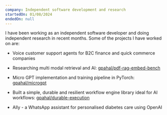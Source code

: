 ```yaml
---
company: Independent software development and research
startedOn: 01/08/2024
endedOn: null
---
```


I have been working as an independent software developer and doing independent research in recent
months. Some of the projects I have worked on are:

- Voice customer support agents for B2C finance and quick commerce companies

- Researching multi modal retrieval and AI:
  [gpahal/pdf-rag-embed-bench](https://github.com/gpahal/pdf-rag-embed-bench)

- Micro GPT implementation and training pipeline in PyTorch:
  [gpahal/microgpt](https://github.com/gpahal/microgpt)

- Built a simple, durable and resilient workflow engine library ideal for AI workflows:
  [gpahal/durable-execution](https://github.com/gpahal/durable-execution)

- Ally - a WhatsApp assistant for personalised diabetes care using OpenAI
